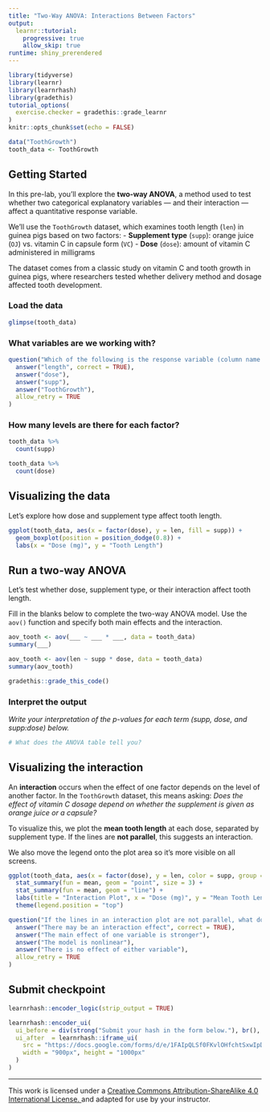 ```yaml
---
title: "Two-Way ANOVA: Interactions Between Factors"
output:
  learnr::tutorial:
    progressive: true
    allow_skip: true
runtime: shiny_prerendered
---
```


```r
library(tidyverse)
library(learnr)
library(learnrhash)
library(gradethis)
tutorial_options(
  exercise.checker = gradethis::grade_learnr
)
knitr::opts_chunk$set(echo = FALSE)

data("ToothGrowth")
tooth_data <- ToothGrowth
```

## Getting Started

In this pre-lab, you'll explore the **two-way ANOVA**, a method used to test whether two categorical explanatory variables — and their interaction — affect a quantitative response variable.

We’ll use the `ToothGrowth` dataset, which examines tooth length (`len`) in guinea pigs based on two factors:
- **Supplement type** (`supp`): orange juice (`OJ`) vs. vitamin C in capsule form (`VC`)
- **Dose** (`dose`): amount of vitamin C administered in milligrams

The dataset comes from a classic study on vitamin C and tooth growth in guinea pigs, where researchers tested whether delivery method and dosage affected tooth development.

### Load the data

```r
glimpse(tooth_data)
```

### What variables are we working with?

```r
question("Which of the following is the response variable (column name: `len`)?",
  answer("length", correct = TRUE),
  answer("dose"),
  answer("supp"),
  answer("ToothGrowth"),
  allow_retry = TRUE
)
```

### How many levels are there for each factor?

```r
tooth_data %>%
  count(supp)

tooth_data %>%
  count(dose)
```


## Visualizing the data

Let’s explore how dose and supplement type affect tooth length.

```r
ggplot(tooth_data, aes(x = factor(dose), y = len, fill = supp)) +
  geom_boxplot(position = position_dodge(0.8)) +
  labs(x = "Dose (mg)", y = "Tooth Length")
```


## Run a two-way ANOVA

Let’s test whether dose, supplement type, or their interaction affect tooth length.

Fill in the blanks below to complete the two-way ANOVA model. Use the `aov()` function and specify both main effects and the interaction.


```r
aov_tooth <- aov(___ ~ ___ * ___, data = tooth_data)
summary(___)
```

```r
aov_tooth <- aov(len ~ supp * dose, data = tooth_data)
summary(aov_tooth)
```

```r
gradethis::grade_this_code()
```

### Interpret the output

*Write your interpretation of the p-values for each term (supp, dose, and supp:dose) below.*

```r
# What does the ANOVA table tell you?
```


## Visualizing the interaction

An **interaction** occurs when the effect of one factor depends on the level of another factor. In the `ToothGrowth` dataset, this means asking: *Does the effect of vitamin C dosage depend on whether the supplement is given as orange juice or a capsule?*

To visualize this, we plot the **mean tooth length** at each dose, separated by supplement type. If the lines are **not parallel**, this suggests an interaction.

We also move the legend onto the plot area so it’s more visible on all screens.

```r
ggplot(tooth_data, aes(x = factor(dose), y = len, color = supp, group = supp)) +
  stat_summary(fun = mean, geom = "point", size = 3) +
  stat_summary(fun = mean, geom = "line") +
  labs(title = "Interaction Plot", x = "Dose (mg)", y = "Mean Tooth Length") +
  theme(legend.position = "top")
```



```r
question("If the lines in an interaction plot are not parallel, what does this suggest?",
  answer("There may be an interaction effect", correct = TRUE),
  answer("The main effect of one variable is stronger"),
  answer("The model is nonlinear"),
  answer("There is no effect of either variable"),
  allow_retry = TRUE
)
```


## Submit checkpoint

```r
learnrhash::encoder_logic(strip_output = TRUE)
```

```r
learnrhash::encoder_ui(
  ui_before = div(strong("Submit your hash in the form below."), br(), br()),
  ui_after  = learnrhash::iframe_ui(
    src = "https://docs.google.com/forms/d/e/1FAIpQLSf0FKvlOHfchtSxwIpD9Jo65sDlTjeokodsO1vP64rLcVYZ2A/viewform?usp=header",
    width = "900px", height = "1000px"
  )
)
```

* * *

This work is licensed under a
<a rel="license" href="http://creativecommons.org/licenses/by-sa/4.0/">
  Creative Commons Attribution-ShareAlike 4.0 International License. 
</a> and adapted for use by your instructor.
